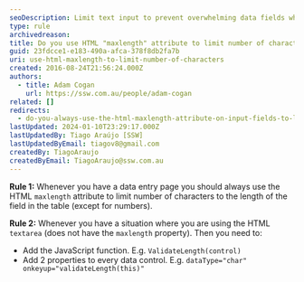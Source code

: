 ```yaml
---
seoDescription: Limit text input to prevent overwhelming data fields while ensuring user comfort.
type: rule
archivedreason:
title: Do you use HTML "maxlength" attribute to limit number of characters on input fields?
guid: 23fdcce1-e183-490a-afca-378f8db2fa7b
uri: use-html-maxlength-to-limit-number-of-characters
created: 2016-08-24T21:56:24.000Z
authors:
  - title: Adam Cogan
    url: https://ssw.com.au/people/adam-cogan
related: []
redirects:
  - do-you-always-use-the-html-maxlength-attribute-on-input-fields-to-limit-number-of-characters-to-the-length-of-the-field-in-the-table
lastUpdated: 2024-01-10T23:29:17.000Z
lastUpdatedBy: Tiago Araújo [SSW]
lastUpdatedByEmail: tiagov8@gmail.com
createdBy: TiagoAraujo
createdByEmail: TiagoAraujo@ssw.com.au
---
```


**Rule 1:** Whenever you have a data entry page you should always use the HTML `maxlength` attribute to limit number of characters to the length of the field in the table (except for numbers).

**Rule 2:** Whenever you have a situation where you are using the HTML `textarea` (does not have the `maxlength` property).
Then you need to:

- Add the JavaScript function. E.g. `ValidateLength(control)`
- Add 2 properties to every data control. E.g. `dataType="char" onkeyup="validateLength(this)"`
